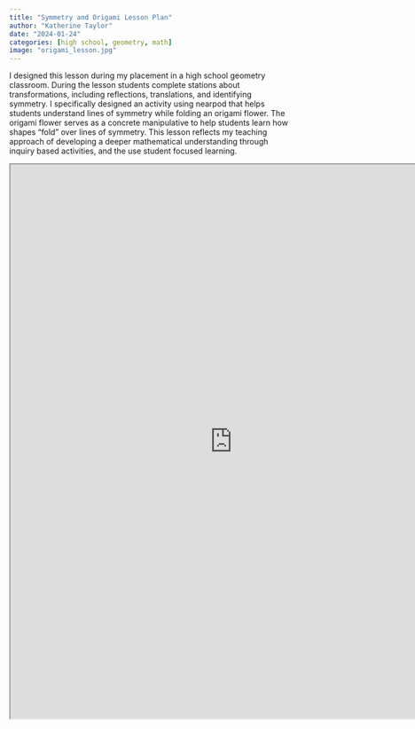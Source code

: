 ```yaml
---
title: "Symmetry and Origami Lesson Plan"
author: "Katherine Taylor"
date: "2024-01-24"
categories: [high school, geometry, math]
image: "origami_lesson.jpg"
---
```


I designed this lesson during my placement in a high school geometry classroom. During the lesson students complete stations about transformations, including reflections, translations, and identifying symmetry. I specifically designed an activity using nearpod that helps students understand lines of symmetry while folding an origami flower. The origami flower serves as a concrete manipulative to help students learn how shapes "fold" over lines of symmetry. This lesson reflects my teaching approach of developing a deeper mathematical understanding through inquiry based activities, and the use student focused learning.

`<iframe width ="800" height = "1000" src="https://docs.google.com/document/d/e/2PACX-1vRxDRS2cQrzHlfEvJUMxiOhwuKXAoSQnZEngq9uUAEoNj_rJkUg0k2MLvbkM70XS33in0gl49KXNfXj/pub?embedded=true"`{=html}

</iframe>
